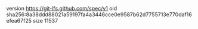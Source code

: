 version https://git-lfs.github.com/spec/v1
oid sha256:8a38ddd88021a59197fa4a3446cce0e9587b62d7755713e770daf16efea67f25
size 11537
